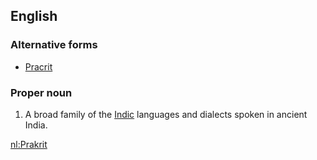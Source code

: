 ==English==
{{wikipedia}}

===Alternative forms===
*[[Pracrit]]

===Proper noun===
{{en-proper noun|Prakrits}}

# A broad family of the [[Indic]] languages and dialects spoken in ancient India.

[[nl:Prakrit]]